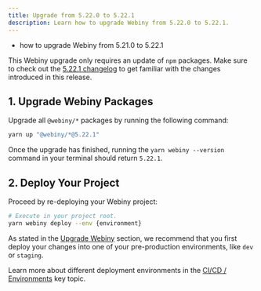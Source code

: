 ```yaml
---
title: Upgrade from 5.22.0 to 5.22.1
description: Learn how to upgrade Webiny from 5.22.0 to 5.22.1.
---
```



<Alert type="success" title="What you’ll learn">

- how to upgrade Webiny from 5.21.0 to 5.22.1

</Alert>

<Alert type="info">

This Webiny upgrade only requires an update of `npm` packages.
Make sure to check out the [5.22.1 changelog](/docs/release-notes/5.22.1/changelog) to get familiar with the changes introduced in this release.

</Alert>

## 1. Upgrade Webiny Packages

Upgrade all `@webiny/*` packages by running the following command:

```bash
yarn up "@webiny/*@5.22.1"
```

Once the upgrade has finished, running the `yarn webiny --version` command in your terminal should return `5.22.1`.

## 2. Deploy Your Project

Proceed by re-deploying your Webiny project:

```bash
# Execute in your project root.
yarn webiny deploy --env {environment}
```

<Alert type="warning">

As stated in the [Upgrade Webiny](/docs/how-to-guides/upgrade-webiny#pre-production-environments-first) section, we recommend that you first deploy your changes into one of your pre-production environments, like `dev` or `staging`.

</Alert>

<Alert type="success">

Learn more about different deployment environments in the [CI/CD / Environments](/docs/key-topics/ci-cd/environments) key topic.

</Alert>
